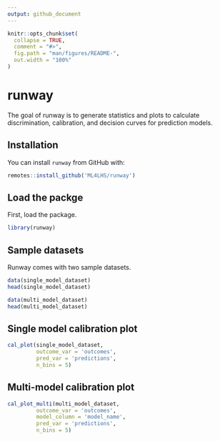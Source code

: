 ```yaml
---
output: github_document
---
```


<!-- README.md is generated from README.Rmd. Please edit that file -->

```r
knitr::opts_chunk$set(
  collapse = TRUE,
  comment = "#>",
  fig.path = "man/figures/README-",
  out.width = "100%"
)
```

# runway

<!-- badges: start -->
<!-- badges: end -->

The goal of runway is to generate statistics and plots to calculate discrimination, calibration, and decision curves for prediction models.

## Installation

You can install `runway` from GitHub with:

```r
remotes::install_github('ML4LHS/runway')
```

## Load the packge

First, load the package.

```r
library(runway)
```

## Sample datasets

Runway comes with two sample datasets.

```r
data(single_model_dataset)
head(single_model_dataset)

data(multi_model_dataset)
head(multi_model_dataset)
```

## Single model calibration plot

```r
cal_plot(single_model_dataset,
         outcome_var = 'outcomes', 
         pred_var = 'predictions',
         n_bins = 5)
```


## Multi-model calibration plot

```r
cal_plot_multi(multi_model_dataset,
         outcome_var = 'outcomes',
         model_column = 'model_name',
         pred_var = 'predictions',
         n_bins = 5)
```

